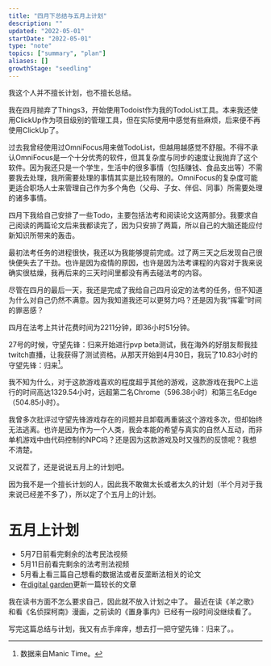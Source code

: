 ```yaml
---
title: "四月下总结与五月上计划"
description: ""
updated: "2022-05-01"
startDate: "2022-05-01"
type: "note"
topics: ["summary", "plan"]
aliases: []
growthStage: "seedling"
---
```


我这个人并不擅长计划，也不擅长总结。

我在四月抛弃了Things3，开始使用Todoist作为我的TodoList工具。本来我还使用ClickUp作为项目级别的管理工具，但在实际使用中感觉有些麻烦，后来便不再使用ClickUp了。
 
过去我曾经使用过OmniFocus用来做TodoList，但越用越感觉不舒服。不得不承认OmniFocus是一个十分优秀的软件，但其复杂度与同步的速度让我抛弃了这个软件。因为我还只是一个学生，生活中的很多事情（包括赚钱、食品支出等）不需要我去处理，我所需要处理的事情其实是比较有限的。OmniFocus的复杂度可能更适合职场人士来管理自己作为多个角色（父母、子女、伴侣、同事）所需要处理的诸多事情。 

四月下我给自己安排了一些Todo，主要包括法考和阅读论文这两部分。我要求自己阅读的两篇论文后来我都读完了，因为只安排了两篇，所以自己的大脑还能应付新知识所带来的轰击。

最初法考任务的进程很快，我还以为我能够提前完成。过了两三天之后发现自己很快便失去了干劲。也许是因为疫情的原因，也许是因为法考课程的内容对于我来说确实很枯燥，我再后来的三天时间里都没有再去碰法考的内容。

尽管在四月的最后一天，我还是完成了我给自己四月设定的法考的任务，但不知道为什么对自己仍然不满意。因为我知道我还可以更努力吗？还是因为我“挥霍”时间的罪恶感？

四月在法考上共计花费时间为2211分钟，即36小时51分钟。

27号的时候，守望先锋：归来开始进行pvp beta测试，我在海外的好朋友帮我挂twitch直播，让我获得了测试资格。从那天开始到4月30日，我玩了10.83小时的守望先锋：归来[^2]。

[^1]: 特别感谢Cheney。

[^2]: 数据来自Manic Time。

我不知为什么，对于这款游戏喜欢的程度超乎其他的游戏，这款游戏在我PC上运行的时间高达1329.54小时，远超第二名Chrome（596.38小时）和第三名Edge（504.85小时）。

我曾多次批评过守望先锋游戏存在的问题并且卸载再重装这个游戏多次，但却始终无法逃离。也许是因为作为一个人类，我会本能的希望与真实的自然人互动，而非单机游戏中由代码控制的NPC吗？还是因为这款游戏及时又强烈的反馈呢？我想不清楚。

又说茬了，还是说说五月上的计划吧。

因为我不是一个擅长计划的人，因此我不敢做太长或者太久的计划（半个月对于我来说已经差不多了），所以定了个五月上的计划。

# 五月上计划
- 5月7日前看完剩余的法考民法视频
- 5月11日前看完剩余的法考刑法视频
- 5月看上看三篇自己想看的数据法或者反垄断法相关的论文
- 在[digital garden](https://garden.harveyqiu.xyz)更新一篇较长的文章

[^3]: 20220506更新：已完成。

我在读书方面不怎么要求自己，因此就不放入计划之中了。
最近在读《羊之歌》和看《名侦探柯南》漫画，之前读的《置身事内》已经有一段时间没继续看了。

写完这篇总结与计划，我又有点手痒痒，想去打一把守望先锋：归来了。。